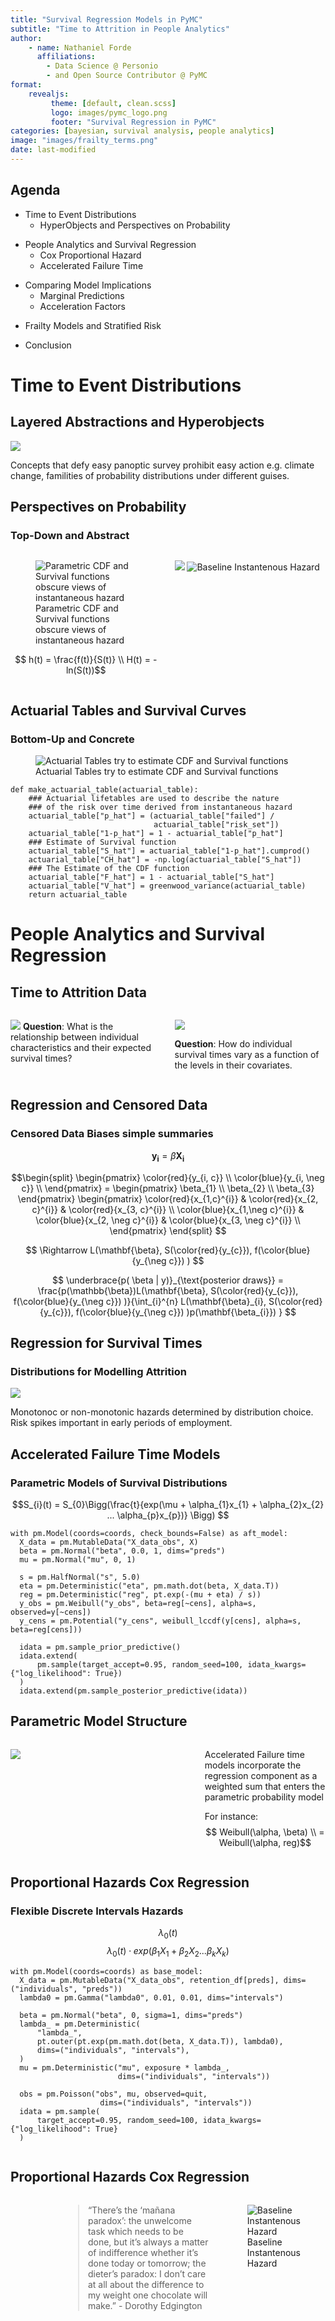 ```yaml
---
title: "Survival Regression Models in PyMC"
subtitle: "Time to Attrition in People Analytics"
author: 
    - name: Nathaniel Forde
      affiliations: 
        - Data Science @ Personio
        - and Open Source Contributor @ PyMC
format: 
    revealjs:
         theme: [default, clean.scss]
         logo: images/pymc_logo.png
         footer: "Survival Regression in PyMC"
categories: [bayesian, survival analysis, people analytics]
image: "images/frailty_terms.png"
date: last-modified
---
```


## Agenda {.smaller}

::: {.fragment .fade-in}
- Time to Event Distributions
  - HyperObjects and Perspectives on Probability
::: 
::: {.fragment .fade-in}
- People Analytics and Survival Regression
  - Cox Proportional Hazard
  - Accelerated Failure Time 
:::
::: {.fragment .fade-in}
- Comparing Model Implications
  - Marginal Predictions
  - Acceleration Factors
:::
::: {.fragment .fade-in}
- Frailty Models and Stratified Risk
:::
::: {.fragment .fade-in}
- Conclusion
:::


# Time to Event Distributions 

## Layered Abstractions and Hyperobjects

![](images/hyperobject_2.png)

Concepts that defy easy panoptic survey prohibit easy action e.g. climate change, familities of probability distributions under different guises. 

## Perspectives on Probability
### Top-Down and Abstract
::: {.columns}

::: {.column width="50%"}
![Parametric CDF and Survival functions obscure views of instantaneous hazard](images/survival_relationship.png)

$$ h(t) = \frac{f(t)}{S(t)} \\ 
H(t) = -ln(S(t))$$
:::

::: {.column width="50%"}
![](images/relationship_2.png){fig-align="center"}
![Baseline Instantenous Hazard](images/baseline_haz.png)
:::

:::

## Actuarial Tables and Survival Curves
### Bottom-Up and Concrete
![Actuarial Tables try to estimate CDF and Survival functions](images/actuarial_table.png)

```.python
def make_actuarial_table(actuarial_table):
    ### Actuarial lifetables are used to describe the nature 
    ### of the risk over time derived from instantaneous hazard
    actuarial_table["p_hat"] = (actuarial_table["failed"] / 
                                actuarial_table["risk_set"])
    actuarial_table["1-p_hat"] = 1 - actuarial_table["p_hat"]
    ### Estimate of Survival function
    actuarial_table["S_hat"] = actuarial_table["1-p_hat"].cumprod()
    actuarial_table["CH_hat"] = -np.log(actuarial_table["S_hat"])
    ### The Estimate of the CDF function
    actuarial_table["F_hat"] = 1 - actuarial_table["S_hat"]
    actuarial_table["V_hat"] = greenwood_variance(actuarial_table)
    return actuarial_table

```

# People Analytics and Survival Regression

## Time to Attrition Data

::: {.columns}

::: {.column width="50%"}
![](images/intention_df.png)
__Question__: What is the relationship between individual characteristics and their expected survival times?
:::

::: {.column width="50%"}
![](images/km_stats.png)

__Question__: How do individual survival times vary as a function of the levels in their covariates.
:::
:::




## Regression and Censored Data
### Censored Data Biases simple summaries


$$\mathbf{y_{i}} = \beta \mathbf{X_{i}} $$

::: {.fragment .fade-in}
$$\begin{split}
\begin{pmatrix}
\color{red}{y_{i, c}}  \\
\color{blue}{y_{i, \neg c}}  \\
\end{pmatrix} = \begin{pmatrix}
\beta_{1} \\
\beta_{2} \\
\beta_{3}
\end{pmatrix} \begin{pmatrix}
\color{red}{x_{1,c}^{i}} & \color{red}{x_{2, c}^{i}} & \color{red}{x_{3, c}^{i}}  \\
\color{blue}{x_{1,\neg c}^{i}} & \color{blue}{x_{2, \neg c}^{i}} & \color{blue}{x_{3, \neg c}^{i}}  \\
\end{pmatrix}
\end{split}
$$
:::

::: {.fragment .fade-in}

$$ \Rightarrow L(\mathbf{\beta}, S(\color{red}{y_{c}}), f(\color{blue}{y_{\neg c}}) ) $$
:::

::: {.fragment .fade-in}

$$ \underbrace{p( \beta | y)}_{\text{posterior draws}} = \frac{p(\mathbb{\beta})L(\mathbf{\beta}, S(\color{red}{y_{c}}), f(\color{blue}{y_{\neg c}}) )}{\int_{i}^{n} L(\mathbf{\beta}_{i}, S(\color{red}{y_{c}}), f(\color{blue}{y_{\neg c}}) )p(\mathbf{\beta_{i}}) } $$
:::

## Regression for Survival Times
### Distributions for Modelling Attrition

![](images/dists.png)

Monotonoc or non-monotonic hazards determined by distribution choice. Risk spikes important in early periods of employment. 

## Accelerated Failure Time Models {.smaller}
### Parametric Models of Survival Distributions

$$S_{i}(t) = S_{0}\Bigg(\frac{t}{exp(\mu + \alpha_{1}x_{1} + \alpha_{2}x_{2} ... \alpha_{p}x_{p})} \Bigg) $$

```.python
with pm.Model(coords=coords, check_bounds=False) as aft_model:
  X_data = pm.MutableData("X_data_obs", X)
  beta = pm.Normal("beta", 0.0, 1, dims="preds")
  mu = pm.Normal("mu", 0, 1)

  s = pm.HalfNormal("s", 5.0)
  eta = pm.Deterministic("eta", pm.math.dot(beta, X_data.T))
  reg = pm.Deterministic("reg", pt.exp(-(mu + eta) / s))
  y_obs = pm.Weibull("y_obs", beta=reg[~cens], alpha=s, observed=y[~cens])
  y_cens = pm.Potential("y_cens", weibull_lccdf(y[cens], alpha=s, beta=reg[cens]))
  
  idata = pm.sample_prior_predictive()
  idata.extend(
      pm.sample(target_accept=0.95, random_seed=100, idata_kwargs={"log_likelihood": True})
  )
  idata.extend(pm.sample_posterior_predictive(idata))
```

## Parametric Model Structure

::: {.columns}

::: {.column width="60%"}
![](images/weibull_reg_struct.png)
:::

::: {.column width="40%"}
Accelerated Failure time models incorporate the regression component
as a weighted sum that enters the parametric probability model

For instance:
$$ Weibull(\alpha, \beta)
\\ = Weibull(\alpha, reg)$$
:::

:::


## Proportional Hazards Cox Regression {.smaller}
### Flexible Discrete Intervals Hazards 

$$ \lambda_{0}(t) $$
$$ \lambda_{0}(t) \cdot exp(\beta_{1}X_{1} + \beta_{2}X_{2}... \beta_{k}X_{k}) $$

```.python

with pm.Model(coords=coords) as base_model:
  X_data = pm.MutableData("X_data_obs", retention_df[preds], dims=("individuals", "preds"))
  lambda0 = pm.Gamma("lambda0", 0.01, 0.01, dims="intervals")

  beta = pm.Normal("beta", 0, sigma=1, dims="preds")
  lambda_ = pm.Deterministic(
      "lambda_",
      pt.outer(pt.exp(pm.math.dot(beta, X_data.T)), lambda0),
      dims=("individuals", "intervals"),
  )
  mu = pm.Deterministic("mu", exposure * lambda_, 
                        dims=("individuals", "intervals"))

  obs = pm.Poisson("obs", mu, observed=quit, 
                    dims=("individuals", "intervals"))
  idata = pm.sample(
      target_accept=0.95, random_seed=100, idata_kwargs={"log_likelihood": True}
  )


```

## Proportional Hazards Cox Regression {.smaller}

::: {.columns}

::: {.column}
![Sorites Paradoxes and accumulation of a triggering resource](images/sorites_heap.jpeg)
:::

::: {.column}
> "There’s the ‘mañana paradox’: the unwelcome task which needs to be done, but it’s always a matter of indifference whether it’s done today or tomorrow; the dieter’s paradox: I don’t care at all about the difference to my weight one chocolate will make." - Dorothy Edgington
:::

![Baseline Instantenous Hazard](images/baseline_haz.png)
:::

## Proportional Hazards Cox Regression

![Cumulative Hazard across Individuals](images/cumulative_hazard.png)

## Proportional Hazards Cox Regression {.smaller}
### Using the Poisson Trick

::: {.columns}

::: {.column width="60%"}
![](images/coxph_poisson.png){height=500}
:::

::: {.column width="40%"}
$$ CoxPH(left, month) \sim gender + level $$

is akin to 

$$ left \sim glm(gender + level + (1 | month)) \\ \text{ where link is } Poisson  $$

applying an offset to the event rate for each time interval.
:::

:::

## Proportional Hazards Cox Regression
### The Proportional Hazards Assumption
 
- The covariates enter __once__ into the weighted sum that modifies the baseline hazard. 
- While the baseline hazard can change over time the difference in hazard induced by different levels in the covariates remains __constant__ over time.

$$ \forall t \in T:  \frac{h(t | X_{gender} = 1)}{h(t | X_{gender} = 0)} = constant $$

# Comparing Model Implications

## Comparing Models {.smaller}
### Stated Intention and Sentiment

$$ CoxPH(left, month) \sim gender + field + level + sentiment $$

$$ CoxPH(left, month) \sim gender + field + level + sentiment + intention $$

![](images/parameters_coxph.png)

## Comparing Models
### Interpreting Model Coefficients

- If $exp(\beta)$ > 1: An increase in X is associated with an increased hazard (risk) of the event occurring.
- If $exp(\beta)$ < 1: An increase in X is associated with a decreased hazard (lower risk) of the event occurring.
- If $exp(\beta)$ = 1: X has no effect on the hazard rate.

_[Predicting Marginal Effects]{.blue}_
![](images/marginal_table.png)

## Comparing Models {.smaller}
### Predicting Marginal Effects
::: {.rows}

::: {.row height="50%"}

![The Intention Model absorbs some of the variance in the baseline hazard not accounted for in the sentiment model](images/intention_model.png){height=250}

:::


::: {.row height="50%"}

![The Sentiment Model](images/sentiment_model.png){height=250}
:::

:::


## Comparing Models

![AFT models allow us to quantify the acceleration factor due to an individual or group's risk profile.](images/afts_compare.png)

## Comparing Models {.smaller}
### Marginal Survival Functions and WAIC

![Comparing Marginal Survival Functions](images/marginal_model_compare.png){height=300}

![](images/loglogistic_compare.png){fig-align="center" height=200}

# Frailty Models and Stratified Risks

## Frailty Models and Individual Heterogeneity {.smaller}

We want to relax the assumptions of Cox Proportional Hazards model. We introduce (i) frailty terms and (ii) stratified risks

$$ \lambda_{i}(t) = \color{green}{z_{i}}exp(\beta X)\color{red}{\lambda_{0}^{g}(t)} $$

The __[multiplicative frailty]{.green}__ terms [$z_{i}$]{.green} can be specified as a gamma distribution centred on unity with __[stratified risks]{.red}__

![](images/gamma_frailties.png)


## Frailty Model in Codes

```.python

with pm.Model(coords=coords) as frailty_model:
        X_data_m = pm.MutableData("X_data_m", df_m[preds], dims=("men", "preds"))
        X_data_f = pm.MutableData("X_data_f", df_f[preds], dims=("women", "preds"))
        lambda0 = pm.Gamma("lambda0", 0.01, 0.01, dims=("intervals", "gender"))
        sigma_frailty = pm.Normal("sigma_frailty", opt_params["alpha"], 1)
        mu_frailty = pm.Normal("mu_frailty", opt_params["beta"], 1)
        frailty = pm.Gamma("frailty", mu_frailty, sigma_frailty, dims="frailty_id")

        beta = pm.Normal("beta", 0, sigma=1, dims="preds")

        ## Stratified baseline hazards
        lambda_m = pm.Deterministic(
            "lambda_m",
            pt.outer(pt.exp(pm.math.dot(beta, X_data_m.T)), lambda0[:, 0]),
            dims=("men", "intervals"),
        )
        lambda_f = pm.Deterministic(
            "lambda_f",
            pt.outer(pt.exp(pm.math.dot(beta, X_data_f.T)), lambda0[:, 1]),
            dims=("women", "intervals"),
        )
        lambda_ = pm.Deterministic(
            "lambda_",
            frailty[frailty_idx, None] * pt.concatenate([lambda_f, lambda_m], axis=0),
            dims=("obs", "intervals"),
        )

        mu = pm.Deterministic("mu", exposure * lambda_, dims=("obs", "intervals"))

        obs = pm.Poisson("outcome", mu, observed=quit, dims=("obs", "intervals"))
        frailty_idata = pm.sample_prior_predictive()
        frailty_idata.extend(pm.sample(random_seed=101))
```

## Frailty Model Structure
### Individual Frailties

![](images/frailty_model_structure.svg)


## Frailty Model Structure
### Shared Frailties

::: {.columns}

::: {.column width="60%"}

![](images/shared_frailty_structure.svg)

:::

::: {.column width="40%"}

![](images/posterior_shared_frailties.png)
:::

:::


## Frailty Models and Stratified Baseline Risks

![](images/stratified_baseline.png)

We see differences in the risks stratified by gender and additionally how the magnitude of the baseline hazard shrinks with more or less well-specified covariate in the model.


## Individual Frailties and Marginal Statistics

![](images/stratified_by_gender.png)

## Conclusion {.smaller}

::: {.columns}

::: {.column width="60%"}

::: {.fragment .fade-in}
- Survival Analysis is a tool for the expression of probabilities governing __[state-transitions]{.blue}__
::: 
::: {.fragment .fade-in}
- Important everywhere __[process efficiency]{.blue}__ and transformative outcomes matter. Corrects for censorship bias of naive summaries.
:::
::: {.fragment .fade-in}
- Allows for __[sophisticated]{.blue}__ expression of risk over time and along many dimensions. Variety of hierarchical modelling options
:::
::: {.fragment .fade-in}
- Bayesian estimation of these complex model structures is natural and informative. __[Meaningful]{.blue}__ across a range of disciplines and domains.
:::

::: {.fragment .fade-in}
- Provides an __[actionable]{.blue}__ lens on "actuarial" risk and "diagnostic" causal analysis in time. 
:::

:::

::: {.column width="40%"}
![Dicing with Death](images/dicing_death.jpeg)

![When sand becomes a heap? When a heap returns to sand?](images/sorites.png)


:::
:::